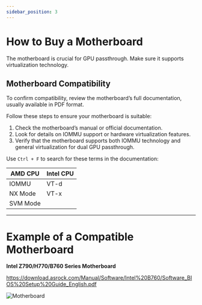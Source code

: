 ```yaml
---
sidebar_position: 3
---
```


# How to Buy a Motherboard

The motherboard is crucial for GPU passthrough. Make sure it supports virtualization technology.

## Motherboard Compatibility

To confirm compatibility, review the motherboard’s full documentation, usually available in PDF format.

Follow these steps to ensure your motherboard is suitable:

1. Check the motherboard’s manual or official documentation.
2. Look for details on IOMMU support or hardware virtualization features.
3. Verify that the motherboard supports both IOMMU technology and general virtualization for dual GPU passthrough.

Use `Ctrl + F` to search for these terms in the documentation:

| AMD CPU  | Intel CPU |
|----------|-----------|
| IOMMU    | VT-d      |
| NX Mode  | VT-x      |
| SVM Mode |           |

---

# Example of a Compatible Motherboard

**Intel Z790/H770/B760 Series Motherboard**

https://download.asrock.com/Manual/Software/Intel%20B760/Software_BIOS%20Setup%20Guide_English.pdf

![Motherboard](./images/Example-with-motherboard-supported.png)

